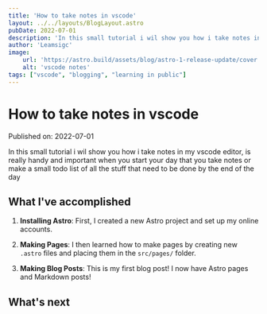 ```yaml
---
title: 'How to take notes in vscode'
layout: ../../layouts/BlogLayout.astro
pubDate: 2022-07-01
description: 'In this small tutorial i wil show you how i take notes in my vscode editor, is really handy and important when you start your day that you take notes or make a small todo list of all the stuff that need to be done by the end of the day'
author: 'Leamsigc'
image:
    url: 'https://astro.build/assets/blog/astro-1-release-update/cover.jpeg' 
    alt: 'vscode notes'
tags: ["vscode", "blogging", "learning in public"]
---
```

# How to take notes in vscode

Published on: 2022-07-01

 In this small tutorial i wil show you how i take notes in my vscode editor, is really handy and important when you start your day that you take notes or make a small todo list of all the stuff that need to be done by the end of the day


## What I've accomplished

1. **Installing Astro**: First, I created a new Astro project and set up my online accounts.

2. **Making Pages**: I then learned how to make pages by creating new `.astro` files and placing them in the `src/pages/` folder.

3. **Making Blog Posts**: This is my first blog post! I now have Astro pages and Markdown posts!

## What's next

